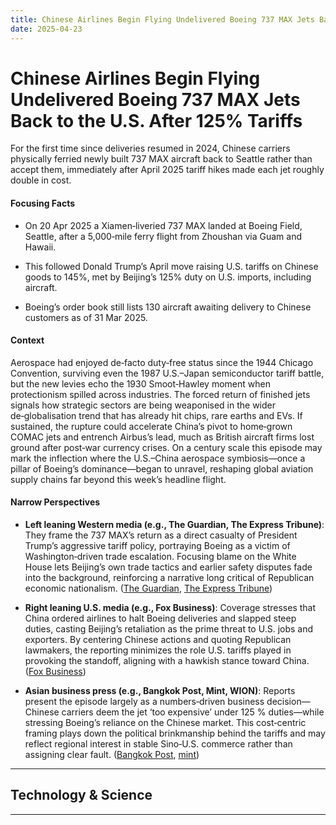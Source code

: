 ```yaml
---
title: Chinese Airlines Begin Flying Undelivered Boeing 737 MAX Jets Back to the U.S. After 125% Tariffs
date: 2025-04-23
---
```


# Chinese Airlines Begin Flying Undelivered Boeing 737 MAX Jets Back to the U.S. After 125% Tariffs

For the first time since deliveries resumed in 2024, Chinese carriers physically ferried newly built 737 MAX aircraft back to Seattle rather than accept them, immediately after April 2025 tariff hikes made each jet roughly double in cost.

#### Focusing Facts

- On 20 Apr 2025 a Xiamen‑liveried 737 MAX landed at Boeing Field, Seattle, after a 5,000‑mile ferry flight from Zhoushan via Guam and Hawaii.

- This followed Donald Trump’s April move raising U.S. tariffs on Chinese goods to 145%, met by Beijing’s 125% duty on U.S. imports, including aircraft.

- Boeing’s order book still lists 130 aircraft awaiting delivery to Chinese customers as of 31 Mar 2025.

#### Context

Aerospace had enjoyed de‑facto duty‑free status since the 1944 Chicago Convention, surviving even the 1987 U.S.–Japan semiconductor tariff battle, but the new levies echo the 1930 Smoot‑Hawley moment when protectionism spilled across industries. The forced return of finished jets signals how strategic sectors are being weaponised in the wider de‑globalisation trend that has already hit chips, rare earths and EVs. If sustained, the rupture could accelerate China’s pivot to home‑grown COMAC jets and entrench Airbus’s lead, much as British aircraft firms lost ground after post‑war currency crises. On a century scale this episode may mark the inflection where the U.S.–China aerospace symbiosis—once a pillar of Boeing’s dominance—began to unravel, reshaping global aviation supply chains far beyond this week’s headline flight.

#### Narrow Perspectives

- **Left leaning Western media (e.g., The Guardian, The Express Tribune)**: They frame the 737 MAX’s return as a direct casualty of President Trump’s aggressive tariff policy, portraying Boeing as a victim of Washington‑driven trade escalation. Focusing blame on the White House lets Beijing’s own trade tactics and earlier safety disputes fade into the background, reinforcing a narrative long critical of Republican economic nationalism. ([The Guardian](https://www.theguardian.com/us-news/2025/apr/21/china-returns-boeing-737-jet-us-too-expensive-tariffs), [The Express Tribune](https://tribune.com.pk/story/2541090/boeing-jet-returns-from-china-amid-tariff-tensions))

- **Right leaning U.S. media (e.g., Fox Business)**: Coverage stresses that China ordered airlines to halt Boeing deliveries and slapped steep duties, casting Beijing’s retaliation as the prime threat to U.S. jobs and exporters. By centering Chinese actions and quoting Republican lawmakers, the reporting minimizes the role U.S. tariffs played in provoking the standoff, aligning with a hawkish stance toward China. ([Fox Business](https://www.foxbusiness.com/markets/china-begins-returning-boeing-aircrafts-us))

- **Asian business press (e.g., Bangkok Post, Mint, WION)**: Reports present the episode largely as a numbers‑driven business decision—Chinese carriers deem the jet ‘too expensive’ under 125 % duties—while stressing Boeing’s reliance on the Chinese market. This cost‑centric framing plays down the political brinkmanship behind the tariffs and may reflect regional interest in stable Sino‑U.S. commerce rather than assigning clear fault. ([Bangkok Post](https://www.bangkokpost.com/business/general/3006447/boeing-begins-flying-back-planes-refused-by-chinese-airlines), [mint](https://www.livemint.com/companies/news/trump-tariffs-china-returns-new-expensive-boeing-aircraft-as-125-import-duty-prevails-on-all-us-imports-11745224782114.html))

---

## Technology & Science

---
